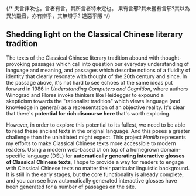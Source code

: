 


{/* 夫言非吹也。言者有言，其所言者特未定也。
果有言邪?其未嘗有言邪?其以為異於鷇音，亦有辯乎，其無辯乎?
道惡乎隱 */}

<HanlibQuote />

<HanlibTitle />


## Shedding light on the Classical Chinese literary tradition


The texts of the Classical Chinese literary tradition abound with thought-provoking passages which call into question our everyday understanding of language and meaning, and passages which describe notions of a fluidity of identity that clearly resonate with thought of the 20th century and since. 
In the passage above, it's not hard to see echoes of the same ideas put forward in 1986 in _Understanding Computers and Cognition_, where authors Winograd and Flores invoke thinkers like Heidegger to expound a skepticism towards the "rationalist tradition" which views language (and knowledge in general) as a representation of an objective reality. It's clear that there's **potential for rich discourse here** that's worth exploring.

However, in order to explore this potential to its fullest, we need to be able to read these ancient texts in the original language. And this poses a greater challenge than the uninitiated might expect. This project _Hanlib_ represents my efforts to make Classical Chinese texts more accessible to modern readers. Using a modern web-based UI on top of a homegrown domain-specific language (DSL) for **automatically generating interactive glosses of Classical Chinese texts**, I hope to provide a way for readers to engage with Classical Chinese texts no matter their particular linguistic background. It is still in the early stages, but the core functionality is already complete, and you can see how automatically generated interactive glosses have been generated for a number of passages on the site.